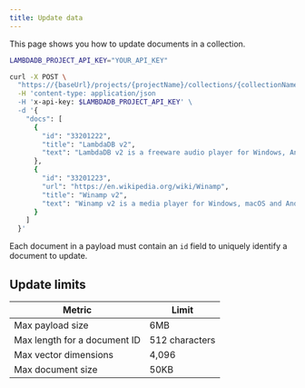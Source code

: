 ```yaml
---
title: Update data
---
```


This page shows you how to update documents in a collection.

```bash
LAMBDADB_PROJECT_API_KEY="YOUR_API_KEY"

curl -X POST \
  "https://{baseUrl}/projects/{projectName}/collections/{collectionName}/docs/update" \
  -H 'content-type: application/json
  -H 'x-api-key: $LAMBDADB_PROJECT_API_KEY' \
  -d '{
    "docs": [
      {
        "id": "33201222",
        "title": "LambdaDB v2",
        "text": "LambdaDB v2 is a freeware audio player for Windows, Android and Linux (through Wine) ... "
      },
      {
        "id": "33201223",
        "url": "https://en.wikipedia.org/wiki/Winamp",
        "title": "Winamp v2",
        "text": "Winamp v2 is a media player for Windows, macOS and Android, originally developed by Justin Frankel and Dmitry Boldyrev by their company Nullsoft, which they later sold to AOL, who sold to Radionomy in January 2014."
      }
    ]
  }'
```

Each document in a payload must contain an `id` field to uniquely identify a document to update.

## Update limits

| Metric                       | Limit           |
| ---------------------------- | --------------- |
| Max payload size             | 6MB             |
| Max length for a document ID | 512 characters  |
| Max vector dimensions        | 4,096           |
| Max document size            | 50KB            |
